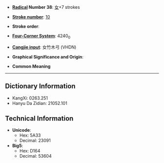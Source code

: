 * '''[[Wiktionary:Chinese radical index| Radical]] Number 38''': [[Wiktionary:Chinese radical index 女|女]]+7 strokes

* '''[[Wiktionary:Chinese total strokes index|Stroke number]]''': [[Wiktionary:Chinese total strokes index 10|10]]

* '''Stroke order''': 

* '''[[Wiktionary:Chinese four corner index|Four-Corner System]]''': 4240<sub>0</sub>

* '''[[Wiktionary:Chinese Cangjie index|Cangjie input]]''': 女竹木弓 (VHDN)

* '''Graphical Significance and Origin''': 

* '''Common Meaning'''

----

== Dictionary Information ==

* KangXi: 0263.251
* Hanyu Da Zidian: 21052.101

== Technical Information ==

* '''Unicode''':
** Hex: 5A33
** Decimal: 23091
* '''Big5''':
** Hex: D164
** Decimal: 53604